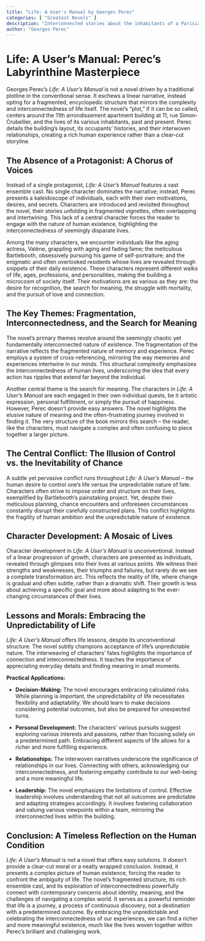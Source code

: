 ```yaml
---
title: "Life: A User's Manual by Georges Perec"
categories: [ "Greatest Novels" ]
description: "Interconnected stories about the inhabitants of a Parisian apartment building."
author: "Georges Perec"
---
```

# Life: A User's Manual: Perec's Labyrinthine Masterpiece

Georges Perec's *Life: A User's Manual* is not a novel driven by a traditional plotline in the conventional sense. It eschews a linear narrative, instead opting for a fragmented, encyclopedic structure that mirrors the complexity and interconnectedness of life itself. The novel's "plot," if it can be so called, centers around the 11th arrondissement apartment building at 11, rue Simon-Crubellier, and the lives of its various inhabitants, past and present. Perec details the building's layout, its occupants' histories, and their interwoven relationships, creating a rich human experience rather than a clear-cut storyline.

## The Absence of a Protagonist: A Chorus of Voices

Instead of a single protagonist, *Life: A User's Manual* features a vast ensemble cast. No single character dominates the narrative; instead, Perec presents a kaleidoscope of individuals, each with their own motivations, desires, and secrets. Characters are introduced and revisited throughout the novel, their stories unfolding in fragmented vignettes, often overlapping and intertwining. This lack of a central character forces the reader to engage with the nature of human existence, highlighting the interconnectedness of seemingly disparate lives.

Among the many characters, we encounter individuals like the aging actress, Valène, grappling with aging and fading fame; the meticulous Bartlebooth, obsessively pursuing his game of self-portraiture; and the enigmatic and often overlooked residents whose lives are revealed through snippets of their daily existence. These characters represent different walks of life, ages, professions, and personalities, making the building a microcosm of society itself.  Their motivations are as various as they are: the desire for recognition, the search for meaning, the struggle with mortality, and the pursuit of love and connection.

## The Key Themes: Fragmentation, Interconnectedness, and the Search for Meaning

The novel’s primary themes revolve around the seemingly chaotic yet fundamentally interconnected nature of existence. The fragmentation of the narrative reflects the fragmented nature of memory and experience. Perec employs a system of cross-referencing, mirroring the way memories and experiences intertwine in our minds. This structural complexity emphasizes the interconnectedness of human lives, underscoring the idea that every action has ripples that extend far beyond the individual.


Another central theme is the search for meaning. The characters in *Life: A User's Manual* are each engaged in their own individual quests, be it artistic expression, personal fulfillment, or simply the pursuit of happiness. However, Perec doesn't provide easy answers. The novel highlights the elusive nature of meaning and the often-frustrating journey involved in finding it. The very structure of the book mirrors this search – the reader, like the characters, must navigate a complex and often confusing  to piece together a larger picture.

## The Central Conflict: The Illusion of Control vs. the Inevitability of Chance

A subtle yet pervasive conflict runs throughout *Life: A User's Manual* – the human desire to control one's life versus the unpredictable nature of fate.  Characters often strive to impose order and structure on their lives, exemplified by Bartlebooth's painstaking project. Yet, despite their meticulous planning, chance encounters and unforeseen circumstances constantly disrupt their carefully constructed plans. This conflict highlights the fragility of human ambition and the unpredictable nature of existence.


## Character Development: A Mosaic of Lives

Character development in *Life: A User's Manual* is unconventional. Instead of a linear progression of growth, characters are presented as individuals, revealed through glimpses into their lives at various points. We witness their strengths and weaknesses, their triumphs and failures, but rarely do we see a complete transformation arc. This reflects the reality of life, where change is gradual and often subtle, rather than a dramatic shift. Their growth is less about achieving a specific goal and more about adapting to the ever-changing circumstances of their lives.


## Lessons and Morals: Embracing the Unpredictability of Life


*Life: A User's Manual* offers life lessons, despite its unconventional structure. The novel subtly champions acceptance of life's unpredictable nature. The interweaving of characters’ fates highlights the importance of connection and interconnectedness. It teaches the importance of appreciating everyday details and finding meaning in small moments.

**Practical Applications:**

* **Decision-Making:**  The novel encourages embracing calculated risks. While planning is important, the unpredictability of life necessitates flexibility and adaptability.  We should learn to make decisions considering potential outcomes, but also be prepared for unexpected turns.

* **Personal Development:** The characters' various pursuits suggest exploring various interests and passions, rather than focusing solely on a predetermined path. Embracing different aspects of life allows for a richer and more fulfilling experience.

* **Relationships:** The interwoven narratives underscore the significance of relationships in our lives. Connecting with others, acknowledging our interconnectedness, and fostering empathy contribute to our well-being and a more meaningful life.

* **Leadership:** The novel emphasizes the limitations of control. Effective leadership involves understanding that not all outcomes are predictable and adapting strategies accordingly. It involves fostering collaboration and valuing various viewpoints within a team, mirroring the interconnected lives within the building.


## Conclusion: A Timeless Reflection on the Human Condition


*Life: A User's Manual* is not a novel that offers easy solutions. It doesn't provide a clear-cut moral or a neatly wrapped conclusion. Instead, it presents a complex picture of human existence, forcing the reader to confront the ambiguity of life. The novel's fragmented structure, its rich ensemble cast, and its exploration of interconnectedness powerfully connect with contemporary concerns about identity, meaning, and the challenges of navigating a complex world. It serves as a powerful reminder that life is a journey, a process of continuous discovery, not a destination with a predetermined outcome. By embracing the unpredictable and celebrating the interconnectedness of our experiences, we can find a richer and more meaningful existence, much like the lives woven together within Perec's brilliant and challenging work.

